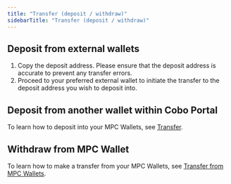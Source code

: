 ```yaml
---
title: "Transfer (deposit / withdraw)"
sidebarTitle: "Transfer (deposit / withdraw)"
---
```


## Deposit from external wallets

1. Copy the deposit address. Please ensure that the deposit address is accurate to prevent any transfer errors.
2. Proceed to your preferred external wallet to initiate the transfer to the deposit address you wish to deposit into.

## Deposit from another wallet within Cobo Portal

To learn how to deposit into your MPC Wallets, see [Transfer](/cobo-portal/transfer/introduction).

## Withdraw from MPC Wallet

To learn how to make a transfer from your MPC Wallets, see [Transfer from MPC Wallets](/cobo-portal/transfer/transfer-from-mpc).
